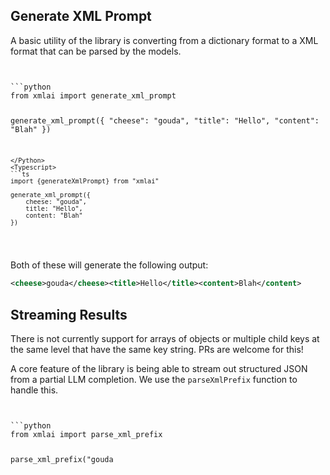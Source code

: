 
## Generate XML Prompt

A basic utility of the library is converting from a dictionary format to a XML format that can be parsed by the models.

<Code>
<Python>
```python
from xmlai import generate_xml_prompt

generate_xml_prompt({
    "cheese": "gouda",
    "title": "Hello",
    "content": "Blah"
})
```
</Python>
<Typescript>
```ts
import {generateXmlPrompt} from "xmlai"

generate_xml_prompt({
    cheese: "gouda",
    title: "Hello",
    content: "Blah"
})
```
</Typescript>
</Code>

Both of these will generate the following output:
```xml
<cheese>gouda</cheese><title>Hello</title><content>Blah</content>
```

## Streaming Results

<Callout type="warning">
    There is not currently support for arrays of objects or multiple child keys at the same level that have the same key string. PRs are welcome for this!
</Callout>

A core feature of the library is being able to stream out structured JSON from a partial LLM completion. We use the `parseXmlPrefix` function to handle this.


<Code>
<Python>
```python
from xmlai import parse_xml_prefix

parse_xml_prefix("<foo><cheese>gouda</cheese><title>Hel")
```
</Python>
<Typescript>
```ts
import {parseXmlPrefix} from "xmlai"

parse_xml_prefix("<foo><cheese>gouda</cheese><title>Hel")
```
</Typescript>
</Code>

This results in the following parsed JSON:
```json
{
    "foo": {
        "cheese": "gouda",
        "title": "Hel"
    }
}
```

This form of streaming is useful when populating values in different parts of a user interface dynamically.